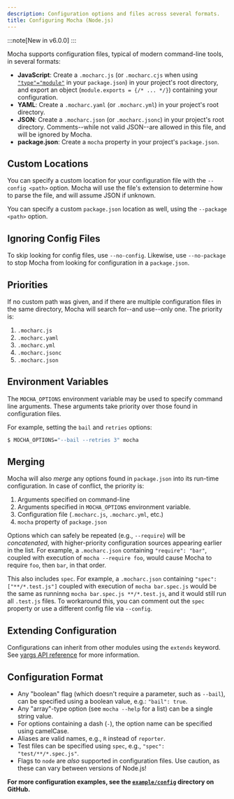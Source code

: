 ```yaml
---
description: Configuration options and files across several formats.
title: Configuring Mocha (Node.js)
---
```


:::note[New in v6.0.0]
:::

Mocha supports configuration files, typical of modern command-line tools, in several formats:

- **JavaScript**: Create a `.mocharc.js` (or `.mocharc.cjs` when using [`"type"="module"`](/explainers/nodejs-native-esm-support) in your `package.json`)
  in your project's root directory, and export an object (`module.exports = {/* ... */}`) containing your configuration.
- **YAML**: Create a `.mocharc.yaml` (or `.mocharc.yml`) in your project's root directory.
- **JSON**: Create a `.mocharc.json` (or `.mocharc.jsonc`) in your project's root directory.
  Comments--while not valid JSON--are allowed in this file, and will be ignored by Mocha.
- **package.json**: Create a `mocha` property in your project's `package.json`.

## Custom Locations

You can specify a custom location for your configuration file with the `--config <path>` option.
Mocha will use the file's extension to determine how to parse the file, and will assume JSON if unknown.

You can specify a custom `package.json` location as well, using the `--package <path>` option.

## Ignoring Config Files

To skip looking for config files, use `--no-config`.
Likewise, use `--no-package` to stop Mocha from looking for configuration in a `package.json`.

## Priorities

If no custom path was given, and if there are multiple configuration files in the same directory, Mocha will search for--and use--only one.
The priority is:

1. `.mocharc.js`
1. `.mocharc.yaml`
1. `.mocharc.yml`
1. `.mocharc.jsonc`
1. `.mocharc.json`

## Environment Variables

The `MOCHA_OPTIONS` environment variable may be used to specify command line arguments.
These arguments take priority over those found in configuration files.

For example, setting the `bail` and `retries` options:

```bash
$ MOCHA_OPTIONS="--bail --retries 3" mocha
```

## Merging

Mocha will also _merge_ any options found in `package.json` into its run-time configuration.
In case of conflict, the priority is:

1. Arguments specified on command-line
1. Arguments specified in `MOCHA_OPTIONS` environment variable.
1. Configuration file (`.mocharc.js`, `.mocharc.yml`, etc.)
1. `mocha` property of `package.json`

Options which can safely be repeated (e.g., `--require`) will be _concatenated_, with higher-priority configuration sources appearing earlier in the list.
For example, a `.mocharc.json` containing `"require": "bar"`, coupled with execution of `mocha --require foo`, would cause Mocha to require `foo`, then `bar`, in that order.

This also includes `spec`. For example, a `.mocharc.json` containing `"spec": ["**/*.test.js"]` coupled with execution of `mocha bar.spec.js` would be the same as runninng `mocha bar.spec.js **/*.test.js`, and it would still run all `.test.js` files. To workaround this, you can comment out the `spec` property or use a different config file via `--config`.

## Extending Configuration

Configurations can inherit from other modules using the `extends` keyword.
See [yargs API reference](http://yargs.js.org/docs/#api-reference-configobject-extends-keyword) for more information.

## Configuration Format

- Any "boolean" flag (which doesn't require a parameter, such as `--bail`), can be specified using a boolean value, e.g.: `"bail": true`.
- Any "array"-type option (see `mocha --help` for a list) can be a single string value.
- For options containing a dash (`-`), the option name can be specified using camelCase.
- Aliases are valid names, e.g., `R` instead of `reporter`.
- Test files can be specified using `spec`, e.g., `"spec": "test/**/*.spec.js"`.
- Flags to `node` are _also_ supported in configuration files.
  Use caution, as these can vary between versions of Node.js!

**For more configuration examples, see the [`example/config`](https://github.com/mochajs/mocha/tree/main/example/config) directory on GitHub.**
